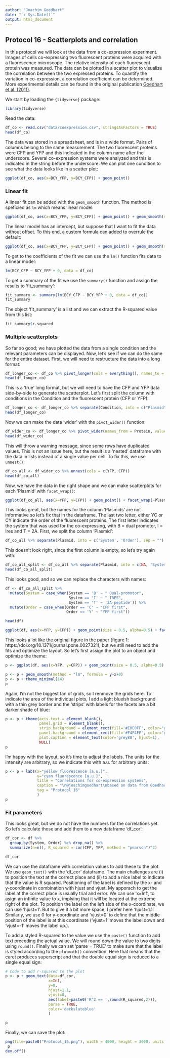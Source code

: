 ```yaml
---
author: "Joachim Goedhart"
date: "`r Sys.Date()`"
output: html_document
---
```


## Protocol 16 - Scatterplots and correlation {#protocol-16}

In this protocol we will look at the data from a co-expression experiment. Images of cells co-expressing two fluorescent proteins were acquired with a fluorescence microscope. The relative intensity of each fluorescent protein was measured. The data can be plotted in a scatter plot to visualize the correlation between the two expressed proteins. To quantify the variation in co-expression, a correlation coefficient can be determined. More experimental details can be found in the original publication [Goedhart et al. (2011)](https://doi.org/10.1371/journal.pone.0027321).

We start by loading the `{tidyverse}` package:

```r
library(tidyverse)
```

Read the data:

```r
df_co <- read.csv("data/coexpression.csv", stringsAsFactors = TRUE)
head(df_co)
```

The data was stored in a spreadsheet, and is in a wide format. Pairs of columns belong to the same measurement. The two fluorescent proteins were CFP and YFP and this indicated in the column name after the underscore. Several co-expression systems were analyzed and this is indicated in the string before the underscore. We can plot one condition to see what the data looks like in a scatter plot:

```r
ggplot(df_co, aes(x=BCY_YFP, y=BCY_CFP)) + geom_point()
```

### Linear fit

A linear fit can be added with the `geom_smooth` function. The method is speficied as `lm` which means linear model:

```r
ggplot(df_co, aes(x=BCY_YFP, y=BCY_CFP)) + geom_point() + geom_smooth(method = 'lm')
```

The linear model has an intercept, but suppose that I want to fit the data without offset. To this end, a custom formula can added to overrule the default:

```r
ggplot(df_co, aes(x=BCY_YFP, y=BCY_CFP)) + geom_point() + geom_smooth(method = 'lm', formula = y~0+x)
```

To get to the coefficients of the fit we can use the `lm()` function fits data to a linear model:

```r
lm(BCY_CFP ~ BCY_YFP + 0, data = df_co)
```

To get a summary of the fit we use the `summary()` function and assign the results to 'fit_summary':

```r
fit_summary <- summary(lm(BCY_CFP ~ BCY_YFP + 0, data = df_co))
fit_summary
```

The object 'fit_summary' is a list and we can extract the R-squared value from this list:

```r
fit_summary$r.squared
```


### Multiple scatterplots

So far so good; we have plotted the data from a single condition and the relevant parameters can be displayed. Now, let's see if we can do the same for the entire dataset. First, we will need to restructure the data into a long format:

```r
df_longer_co <- df_co %>% pivot_longer(cols = everything(), names_to = "Condition", values_to = "Intensity")
head(df_longer_co)
```

This is a 'true' long format, but we will need to have the CFP and YFP data side-by-side to generate the scatterplot. Let's first split the column with conditions in the Condition and the fluorescent protein (CFP or YFP):

```r
df_longer_co <- df_longer_co %>% separate(Condition, into = c("Plasmid", "Protein"), sep = "_")
head(df_longer_co)
```

Now we can make the data 'wider' with the `pivot_wider()` function:

```r
df_wider_co <- df_longer_co %>% pivot_wider(names_from = Protein, values_from = Intensity)
head(df_wider_co)
```

This will throw a warning message, since some rows have duplicated values. This is not an issue here, but the result is a 'nested' dataframe with the data in lists instead of a single value per cell. To fix this, we use `unnest()`:

```r
df_co_all <- df_wider_co %>% unnest(cols = c(YFP, CFP))
head(df_co_all)
```

Now, we have the data in the right shape and we can make scatterplots for each 'Plasmid' with `facet_wrap()`:

```r
ggplot(df_co_all, aes(x=YFP, y=CFP)) + geom_point() + facet_wrap(~Plasmid, nrow = 2 )
```

This looks great, but the names for the column 'Plasmids' are not informative so let's fix that in the dataframe. The last two letter, either YC or CY indicate the order of the fluorescent proteins. The first letter indicates the system that was used for the co-expressing, with B = dual promotor, I = Ires and T = 2A.
First, we split the column 'Plasmid':

```r
df_co_all %>% separate(Plasmid, into = c('System', 'Order'), sep = "") %>% head()
```

This doesn't look right, since the first column is empty, so let's try again with:

```r
df_co_all_split <- df_co_all %>% separate(Plasmid, into = c(NA, 'System', 'Order'), sep = "")
head(df_co_all_split)
```

This looks good, and so we can replace the characters with names:

```r
df <- df_co_all_split %>%
  mutate(System = case_when(System == 'B' ~ " Dual-promotor",
                            System == 'I' ~ " IRES",
                            System == 'T' ~ '2A-peptide')) %>%
  mutate(Order = case_when(Order == 'C' ~ "CFP first",
                           Order == 'Y' ~ "YFP first"))

head(df)
```

```r
ggplot(df, aes(x=YFP, y=CFP)) + geom_point(size = 0.5, alpha=0.5) + facet_grid(Order~System)
```

This looks a lot like the original figure in the paper (figure 1: https://doi.org/10.1371/journal.pone.0027321), but we still need to add the fits and optimize the layout. So let's first assign the plot to an object and optimize the theme:

```r
p <- ggplot(df, aes(x=YFP, y=CFP)) + geom_point(size = 0.5, alpha=0.5) + facet_grid(Order~System)

p <- p + geom_smooth(method = "lm", formula = y~x+0)
p <- p + theme_minimal(14)
p
```

Again, I'm not the biggest fan of grids, so I renmove the grids here. To indicate the area of the individual plots, I add a light blueish background with a thin grey border and the 'strips' with labels for the facets are a bit darker shade of blue:

```r
p <- p + theme(axis.text = element_blank(),
               panel.grid = element_blank(),
               strip.background = element_rect(fill='#E0E0FF', color="grey90", size = .5),
               panel.background = element_rect(fill='#F4F4FF', color="grey90"),
               plot.caption = element_text(color='grey80', hjust=1),
               NULL)
p
```
I'm happy with the layout, so it's time to adjust the labels. The units for the intensity are arbitrary, so we indicate this with a.u. for arbitrary units:

```r
p <- p + labs(x="yellow fluorescence [a.u.]",
              y="cyan fluorescence [a.u.]",
              title = "Correlations for co-expression systems",
              caption = "\n@joachimgoedhart\nbased on data from Goedhart et al., DOI: 10.1371/journal.pone.0027321",
              tag = "Protocol 16"
              )
p
```

### Fit parameters

This looks great, but we do not have the numbers for the correlations yet. So let's calculate those and add them to a new dataframe 'df_cor':

```r
df_cor <- df %>% 
  group_by(System, Order) %>% drop_na() %>%
  summarize(n=n(), R_squared = cor(CFP, YFP, method = "pearson")^2)

df_cor
```



We can use the dataframe with correlation values to add these to the plot. We use `geom_text()` with the 'df_cor' dataframe. The main challenges are (i) to position the text at the correct place and (ii) to add a nice label to indicate that the value is R squared.
Positioning of the label is defined by the x- and y-coordinate in combination with hjust and vjust. My apporach to get the label at the correct place is usually trial and error. We can use 'x=Inf', to asign an infinite value to x, implying that it will be located at the extreme right of the plot. To position the label on the left side of the x-coordinate, we can use 'hjust=1'. But to give it a bit more space, I prefer here 'hjust=1.1'.
Similarly, we use 0 for y-coordinate and 'vjust=0' to define that the middle position of the label is at this coordinate ('vjust=1' moves the label down and 'vjust=-1' moves the label up.).

To add a styled R-squared to the value we use the `paste()` function to add text preceding the actual value. We will round down the value to two digits using `round()`. Finally we can set 'parse = TRUE' to make sure that the label is styled according to the `plotmath()` convention. Here that means that the caret produces superscript and that the double equal sign is reduced to a single equal sign:


```r
# Code to add r-squared to the plot
p <- p + geom_text(data=df_cor, 
                   x=Inf,
                   y=0,
                   hjust=1.1,
                   vjust=0,
                   aes(label=paste0('R^2 == ',round(R_squared,2))),
                   parse = TRUE,
                   color='darkslateblue'
                   )

p
```

Finally, we can save the plot:

```r
png(file=paste0("Protocol_16.png"), width = 4000, height = 3000, units = "px", res = 400)
 p
dev.off()
```
